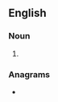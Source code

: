 ==English==

===Noun===
{{head|en|noun form}}

# {{plural of|en|adopter}}

===Anagrams===
* {{anagrams|en|a=adeoprst|asported|drop seat|pastored|readopts}}